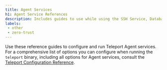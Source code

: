```yaml
---
title: Agent Services
h1: Agent Service References
description: Includes guides to use while using the SSH Service, Database Service, and other Teleport Agent services.
labels:
 - other
 - zero-trust
---
```


Use these reference guides to configure and run Teleport Agent services. For a
comprehensive list of options you can configure when running the `teleport`
binary, including all options for Agent services, consult the [Teleport
Configuration Reference](../config.mdx).

<DocCardList />
